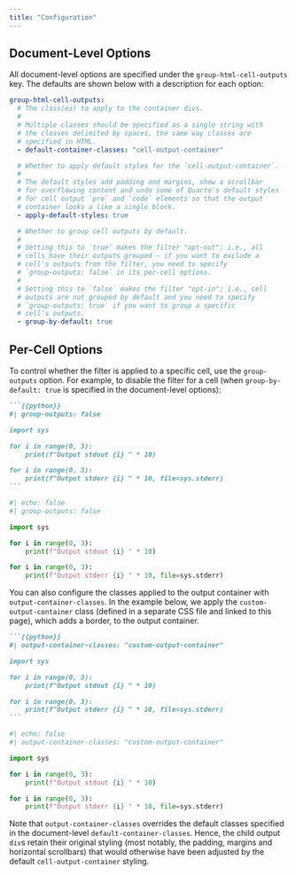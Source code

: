 ```yaml
---
title: "Configuration"
---
```


## Document-Level Options

All document-level options are specified under the `group-html-cell-outputs` key.
The defaults are shown below with a description for each option:

```yaml
group-html-cell-outputs:
  # The class(es) to apply to the container divs.
  #
  # Multiple classes should be specified as a single string with
  # the classes delimited by spaces, the same way classes are
  # specified in HTML.
  - default-container-classes: "cell-output-container"

  # Whether to apply default styles for the `cell-output-container`.
  #
  # The default styles add padding and margins, show a scrollbar
  # for overflowing content and undo some of Quarto's default styles
  # for cell output `pre` and `code` elements so that the output
  # container looks a like a single block.
  - apply-default-styles: true

  # Whether to group cell outputs by default.
  #
  # Setting this to `true` makes the filter "opt-out"; i.e., all
  # cells have their outputs grouped — if you want to exclude a
  # cell's outputs from the filter, you need to specify
  # `group-outputs: false` in its per-cell options.
  #
  # Setting this to `false` makes the filter "opt-in"; i.e., cell
  # outputs are not grouped by default and you need to specify
  # `group-outputs: true` if you want to group a specific
  # cell's outputs.
  - group-by-default: true
```

## Per-Cell Options

To control whether the filter is applied to a specific cell,
use the `group-outputs` option.
For example, to disable the filter for a cell (when `group-by-default: true` is specified in the document-level options):

<!-- Unfortunately, seems like Quarto's `echo: fenced` is bugged and removes keys it doesn't know,
so we have to resort to this duplication. -->
````markdown
```{{python}}
#| group-outputs: false

import sys

for i in range(0, 3):
    print(f"Output stdout {i} " * 10)

for i in range(0, 3):
    print(f"Output stderr {i} " * 10, file=sys.stderr)
```
````
```python
#| echo: false
#| group-outputs: false

import sys

for i in range(0, 3):
    print(f"Output stdout {i} " * 10)

for i in range(0, 3):
    print(f"Output stderr {i} " * 10, file=sys.stderr)
```

You can also configure the classes applied to the output container with `output-container-classes`.
In the example below, we apply the `custom-output-container` class (defined in a separate CSS file and linked to this page),
which adds a border,
to the output container.

````markdown
```{{python}}
#| output-container-classes: "custom-output-container"

import sys

for i in range(0, 3):
    print(f"Output stdout {i} " * 10)

for i in range(0, 3):
    print(f"Output stderr {i} " * 10, file=sys.stderr)
```
````
```python
#| echo: false
#| output-container-classes: "custom-output-container"

import sys

for i in range(0, 3):
    print(f"Output stdout {i} " * 10)

for i in range(0, 3):
    print(f"Output stderr {i} " * 10, file=sys.stderr)
```

Note that `output-container-classes` overrides the default classes specified in the document-level `default-container-classes`.
Hence, the child output `div`s retain their original styling (most notably, the padding, margins and horizontal scrollbars)
that would otherwise have been adjusted by the default `cell-output-container` styling.
